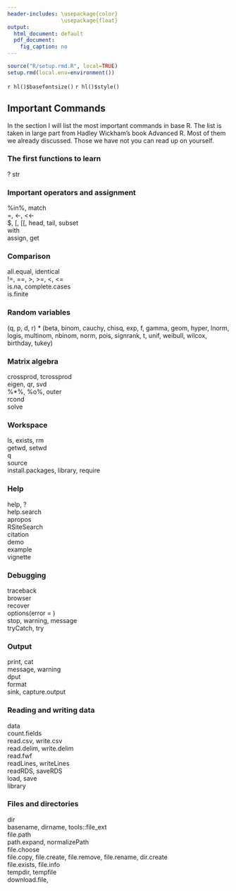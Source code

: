```yaml
---
header-includes: \usepackage{color}
                 \usepackage{float}
output:
  html_document: default
  pdf_document:
    fig_caption: no
---
```


```r
source("R/setup.rmd.R", local=TRUE)
setup.rmd(local.env=environment())
```
`r hl()$basefontsize()`
`r hl()$style()`

## Important Commands

In the section I will list the most important commands in base R. The list is taken in large part from Hadley Wickham's book Advanced R. Most of them we already discussed. Those we have not you can read up on yourself.

###  **The first functions to learn**
?
str

###  **Important operators and assignment**

%in%, match  
=, <-, <<-  
$, [, [[, head, tail, subset  
with  
assign, get  

###   **Comparison**

all.equal, identical  
!=, ==, >, >=, <, <=  
is.na, complete.cases  
is.finite  

###   **Random variables**

(q, p, d, r) * (beta, binom, cauchy, chisq, exp, f, gamma, geom, hyper, lnorm, logis, multinom, nbinom, norm, pois, signrank, t, unif, weibull, wilcox, birthday, tukey)

###   **Matrix algebra**

crossprod, tcrossprod  
eigen, qr, svd  
%*%, %o%, outer  
rcond  
solve  

###  **Workspace**

ls, exists, rm  
getwd, setwd  
q  
source  
install.packages, library, require

###  **Help**

help, ?  
help.search  
apropos  
RSiteSearch  
citation  
demo  
example  
vignette  

###  **Debugging**

traceback  
browser  
recover  
options(error = )  
stop, warning, message  
tryCatch, try  

###   **Output**

print, cat  
message, warning  
dput  
format  
sink, capture.output  

###   **Reading and writing data**

data  
count.fields  
read.csv, write.csv  
read.delim, write.delim  
read.fwf  
readLines, writeLines  
readRDS, saveRDS  
load, save  
library  

###  **Files and directories** 

dir  
basename, dirname, tools::file_ext  
file.path  
path.expand, normalizePath  
file.choose  
file.copy, file.create, file.remove, file.rename,  dir.create  
file.exists, file.info  
tempdir, tempfile  
download.file,
